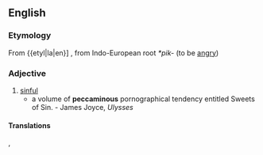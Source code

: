 ==English==

===Etymology===
From {{etyl|la|en}] {{term|pecco||lang=la|sin}}, from Indo-European root ''*pik-'' (to be [[angry]])

===Adjective===
{{en-adj}}

# [[sinful]]
#* a volume of '''peccaminous''' pornographical tendency entitled Sweets of Sin. - James Joyce, ''Ulysses''

====Translations====
{{trans-top|sinful}}
{{t|pt|pecaminoso|m}}, {{t|pt|pecaminosa|f}}
{{trans-mid}}
{{trans-bottom}}